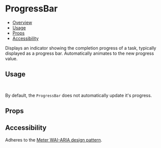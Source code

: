 

<Meta of={ProgressBarStories} />

# ProgressBar

- [Overview](#overview)
- [Usage](#usage)
- [Props](#props)
- [Accessibility](#accessibility)

Displays an indicator showing the completion progress of a task, typically displayed as a progress bar. Automatically
animates to the new progress value.

<ViewSource path="components/ProgressBar" />

<Canvas of={ProgressBarStories.Animated} />

## Usage

```js
import { ProgressBar } from '@strapi/design-system';
```

By default, the `ProgressBar` does not automatically update it's progress.

<Canvas of={ProgressBarStories.Base} />

## Props

<TypeTable of={ProgressBar} />

## Accessibility

Adheres to the [Meter WAI-ARIA design pattern](https://www.w3.org/WAI/ARIA/apg/patterns/meter/).
